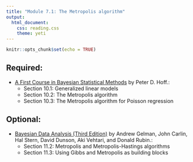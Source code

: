 ```yaml
---
title: "Module 7.1: The Metropolis algorithm"
output: 
  html_document:
    css: reading.css
    theme: yeti
---
```


```r
knitr::opts_chunk$set(echo = TRUE)
```


## Required:

- [A First Course in Bayesian Statistical Methods](https://find.library.duke.edu/catalog/DUKE004968562) by Peter D. Hoff.:
    + Section 10.1: Generalized linear models
    + Section 10.2: The Metropolis algorithm
    + Section 10.3: The Metropolis algorithm for Poisson regression
    

## Optional:

- [Bayesian Data Analysis (Third Edition)](https://find.library.duke.edu/catalog/DUKE006588051?utm_campaign=bento&utm_content=bento_result_link&utm_source=library.duke.edu&utm_medium=referral) by Andrew Gelman, John Carlin, Hal Stern, David Dunson, Aki Vehtari, and Donald Rubin.:
    + Section 11.2: Metropolis and Metropolis-Hastings algorithms
    + Section 11.3: Using Gibbs and Metropolis as building blocks